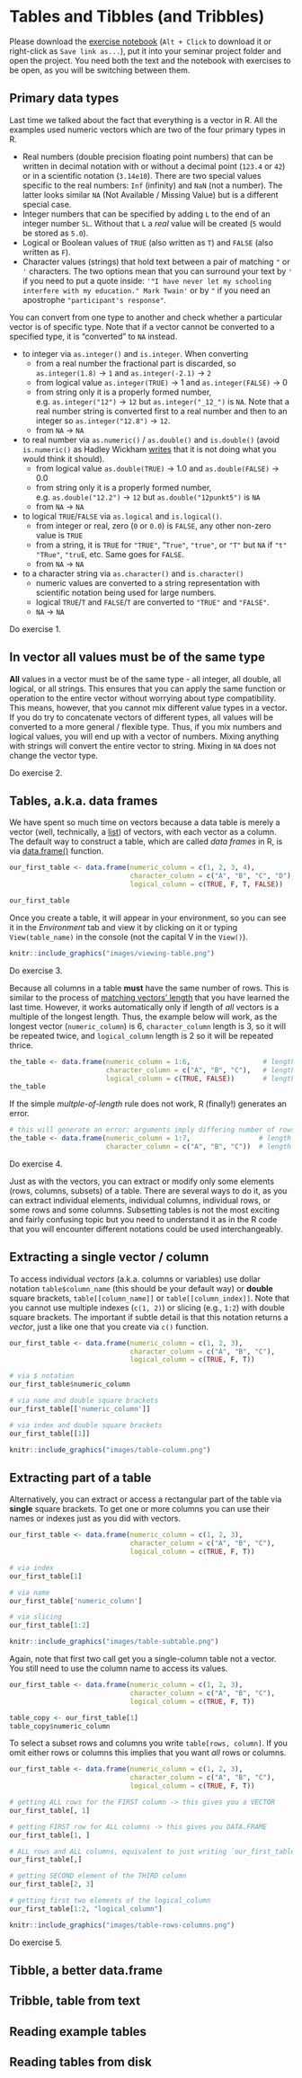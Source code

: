 # Tables and Tibbles (and Tribbles){#tables}

Please download the [exercise notebook](notebooks/Seminar 03 - Tables.Rmd) (`Alt + Click` to download it or right-click as `Save link as...`), put it into your seminar project folder and open the project. You need both the text and the notebook with exercises to be open, as you will be switching between them.

## Primary data types {#primarytypes}
Last time we talked about the fact that everything is a vector in R. All the examples used numeric vectors which are two of the four primary types in R. 

* Real numbers (double precision floating point numbers) that can be written in decimal notation with or without a decimal point (`123.4` or `42`) or in a scientific notation (`3.14e10`). There are two special values specific to the real numbers: `Inf` (infinity) and `NaN` (not a number). The latter looks similar  `NA` (Not Available / Missing Value) but is a different special case.
* Integer numbers that can be specified by adding `L` to the end of an integer number `5L`. Without that `L` a _real_ value will be created (`5` would be stored as `5.0`).
* Logical or Boolean values of `TRUE` (also written as `T`) and `FALSE` (also written as `F`).
* Character values (strings) that hold text between a pair of matching `"` or `'` characters. The two options mean that you can surround your text by `'` if you need to put a quote inside: `'"I have never let my schooling interfere with my education." Mark Twain'` or by `"` if you need an apostrophe `"participant's response"`.

You can convert from one type to another and check whether a particular vector is of specific type. Note that if a vector cannot be converted to a specified type, it is "converted" to `NA` instead.

* to integer via `as.integer()`  and `is.integer`. When converting
    * from a real number the fractional part is discarded, so `as.integer(1.8)` → `1` and `as.integer(-2.1)` → `2`
    * from logical value `as.integer(TRUE)` → 1 and `as.integer(FALSE)` → 0
    * from string only it is a properly formed number, e.g. `as.integer("12")` → `12` but `as.integer("_12_")` is `NA`. Note that a real number string is converted first to a real number and then to an integer so `as.integer("12.8")` → `12`.
    * from `NA` → `NA`
* to real number via `as.numeric()` / `as.double()` and `is.double()` (avoid `is.numeric()` as Hadley Wickham [writes](https://adv-r.hadley.nz/vectors-chap.html) that it is not doing what you would think it should).
    * from logical value `as.double(TRUE)` → 1.0 and `as.double(FALSE)` → 0.0
    * from string only it is a properly formed number, e.g. `as.double("12.2")` → `12` but `as.double("12punkt5")` is `NA`
    * from `NA` → `NA`
* to logical `TRUE`/`FALSE` via `as.logical` and `is.logical()`.
    * from integer or real, zero (`0` or `0.0`) is `FALSE`, any other non-zero value is `TRUE`
    * from a string, it is `TRUE` for `"TRUE"`, "`True"`, `"true"`, or `"T"` but `NA` if `"t"` `"TRue"`, `"truE`, etc. Same goes for `FALSE`.
    * from `NA` → `NA`

* to a character string via `as.character()` and `is.character()`
    * numeric values are converted to a string representation with scientific notation being used for large numbers.
    * logical `TRUE`/`T` and `FALSE`/`T` are converted to `"TRUE"` and `"FALSE"`.
    * `NA` → `NA`

::: {.infobox .practice}
Do exercise 1.
:::

## In vector all values must be of the same type
**All** values in a vector must be of the same type - all integer, all double, all logical, or all strings. This ensures that you can apply the same function or operation to the entire vector without worrying about type compatibility. This means, however, that you cannot mix different value types in a vector. If you do try to concatenate vectors of different types, all values will be converted to a more general / flexible type. Thus, if you mix numbers and logical values, you will end up with a vector of numbers. Mixing anything with strings will convert the entire vector to string. Mixing in `NA` does not change the vector type.

::: {.infobox .practice}
Do exercise 2.
:::

## Tables, a.k.a. data frames {#data.frame}
We have spent so much time on vectors because a data table is merely a vector (well, technically, a [list](https://www.rdocumentation.org/packages/base/versions/3.6.2/topics/list)) of vectors, with each vector as a column. The default way to construct a table, which are called _data frames_ in R, is via [data.frame()](https://www.rdocumentation.org/packages/base/versions/3.6.2/topics/data.frame) function.
```r
our_first_table <- data.frame(numeric_column = c(1, 2, 3, 4), 
                              character_column = c("A", "B", "C", "D"),
                              logical_column = c(TRUE, F, T, FALSE))

our_first_table
```

Once you create a table, it will appear in your environment, so you can see it in the _Environment_ tab and view it by clicking on it or typing `View(table_name)` in the console (not the capital V in the `View()`).

```r
knitr::include_graphics("images/viewing-table.png")
```

::: {.infobox .practice}
Do exercise 3.
:::


Because all columns in a table **must** have the same number of rows. This is similar to the process of [matching vectors' length](#different-length-vectors) that you have learned the last time. However, it works automatically only if length of _all_ vectors is a multiple of the longest length. Thus, the example below will work, as the longest vector (`numeric_column`) is 6, `character_column` length is 3, so it will be repeated twice, and `logical_column` length is 2 so it will be repeated thrice. 
```r
the_table <- data.frame(numeric_column = 1:6,                  # length 6 
                        character_column = c("A", "B", "C"),   # length 3
                        logical_column = c(TRUE, FALSE))       # length 2
the_table
```

If the simple _multple-of-length_ rule does not work, R (finally!) generates an error.
```r
# this will generate an error: arguments imply differing number of rows
the_table <- data.frame(numeric_column = 1:7,                 # length 7
                        character_column = c("A", "B", "C"))  # length 3, cannot be multiplied by an integer to get 7
```

::: {.infobox .practice}
Do exercise 4.
:::


Just as with the vectors, you can extract or modify only some elements (rows, columns, subsets) of a table. There are several ways to do it, as you can extract individual elements, individual columns, individual rows, or some rows and some columns. Subsetting tables is not the most exciting and fairly confusing topic but you need to understand it as in the R code that you will encounter different notations could be used interchangeably.

## Extracting a single vector / column

To access individual _vectors_ (a.k.a. columns  or variables) use dollar notation `table$column_name` (this should be your default way) or **double** square brackets, `table[[column_name]]` or `table[[column_index]]`. Note that you cannot use multiple indexes (`c(1, 2)`) or slicing (e.g., `1:2`) with double square brackets. The important if subtle detail is that this notation returns a _vector_, just a like one that you create via `c()` function.
```r
our_first_table <- data.frame(numeric_column = c(1, 2, 3), 
                              character_column = c("A", "B", "C"),
                              logical_column = c(TRUE, F, T))

# via $ notation
our_first_table$numeric_column

# via name and double square brackets
our_first_table[['numeric_column']]

# via index and double square brackets
our_first_table[[1]]
```


```r
knitr::include_graphics("images/table-column.png")
```

## Extracting part of a table
Alternatively, you can extract or access a rectangular part of the table via **single** square brackets. To get one or more columns you can use their names or indexes just as you did with vectors.

```r
our_first_table <- data.frame(numeric_column = c(1, 2, 3), 
                              character_column = c("A", "B", "C"),
                              logical_column = c(TRUE, F, T))

# via index
our_first_table[1]

# via name 
our_first_table['numeric_column']

# via slicing
our_first_table[1:2]
```

```r
knitr::include_graphics("images/table-subtable.png")
```



Again, note that first two call get you a single-column table not a vector. You still need to use  the column name to access its values.

```r
our_first_table <- data.frame(numeric_column = c(1, 2, 3), 
                              character_column = c("A", "B", "C"),
                              logical_column = c(TRUE, F, T))

table_copy <- our_first_table[1]
table_copy$numeric_column
```

To select a subset rows and columns you write `table[rows, column]`. If you omit either rows or columns this implies that you want _all_ rows or columns.
```r
our_first_table <- data.frame(numeric_column = c(1, 2, 3), 
                              character_column = c("A", "B", "C"),
                              logical_column = c(TRUE, F, T))

# getting ALL rows for the FIRST column -> this gives you a VECTOR
our_first_table[, 1]

# getting FIRST row for ALL columns -> this gives you DATA.FRAME
our_first_table[1, ]

# ALL rows and ALL columns, equivalent to just writing `our_first_table` or `our_first_table[]`
our_first_table[,]

# getting SECOND element of the THIRD column
our_first_table[2, 3]

# getting first two elements of the logical_column
our_first_table[1:2, "logical_column"]
```

```r
knitr::include_graphics("images/table-rows-columns.png")
```

::: {.infobox .practice}
Do exercise 5.
:::

## Tibble, a better data.frame

## Tribble, table from text

## Reading example tables

## Reading tables from disk

